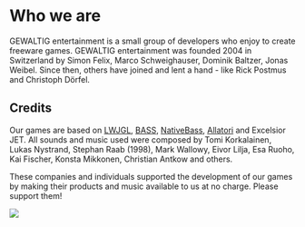 <div className="grid grid-cols-2 gap-2">
<div>

# Who we are

GEWALTIG entertainment is a small group of developers who enjoy to create freeware games.
GEWALTIG entertainment was founded 2004 in Switzerland by Simon Felix, Marco Schweighauser, Dominik Baltzer, Jonas Weibel.
Since then, others have joined and lent a hand - like Rick Postmus and Christoph Dörfel.

## Credits

Our games are based on [LWJGL](https://www.lwjgl.org/), [BASS](https://www.un4seen.com/bass.html), [NativeBass](http://jerome.jouvie.free.fr/nativebass/), [Allatori](https://allatori.com/) and Excelsior JET.
All sounds and music used were composed by Tomi Korkalainen, Lukas Nystrand, Stephan Raab (1998), Mark Wallowy, Eivor Lilja, Esa Ruoho, Kai Fischer, Konsta Mikkonen, Christian Antkow and others.

These companies and individuals supported the development of our games by making their products and music available to us at no charge. Please support them!
</div>

![](/images/retro.png)
</div>

